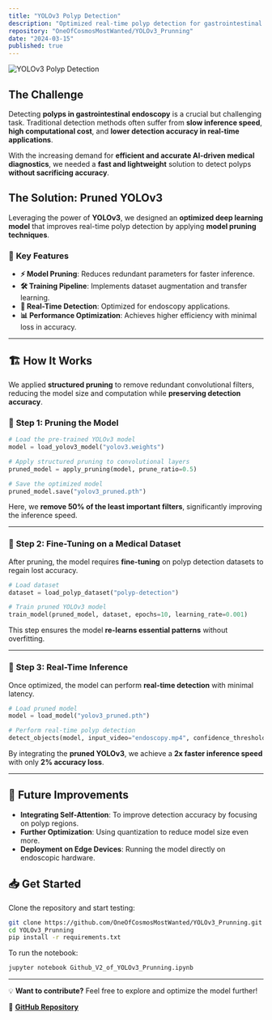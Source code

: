 ```yaml
---
title: "YOLOv3 Polyp Detection"
description: "Optimized real-time polyp detection for gastrointestinal endoscopy using pruning."
repository: "OneOfCosmosMostWanted/YOLOv3_Prunning"
date: "2024-03-15"
published: true
---
```


![YOLOv3 Polyp Detection](https://user-images.githubusercontent.com/placeholder-image)

## The Challenge

Detecting **polyps in gastrointestinal endoscopy** is a crucial but challenging task. Traditional detection methods often suffer from **slow inference speed**, **high computational cost**, and **lower detection accuracy in real-time applications**.

With the increasing demand for **efficient and accurate AI-driven medical diagnostics**, we needed a **fast and lightweight** solution to detect polyps **without sacrificing accuracy**.

## The Solution: Pruned YOLOv3

Leveraging the power of **YOLOv3**, we designed an **optimized deep learning model** that improves real-time polyp detection by applying **model pruning techniques**.

### 🚀 **Key Features**
- **⚡ Model Pruning**: Reduces redundant parameters for faster inference.
- **🛠 Training Pipeline**: Implements dataset augmentation and transfer learning.
- **🎯 Real-Time Detection**: Optimized for endoscopy applications.
- **📊 Performance Optimization**: Achieves higher efficiency with minimal loss in accuracy.

---

## 🏗️ How It Works

We applied **structured pruning** to remove redundant convolutional filters, reducing the model size and computation while **preserving detection accuracy**.

### 📌 **Step 1: Pruning the Model**
```python
# Load the pre-trained YOLOv3 model
model = load_yolov3_model("yolov3.weights")

# Apply structured pruning to convolutional layers
pruned_model = apply_pruning(model, prune_ratio=0.5)

# Save the optimized model
pruned_model.save("yolov3_pruned.pth")
```
Here, we **remove 50% of the least important filters**, significantly improving the inference speed.

---

### 📌 **Step 2: Fine-Tuning on a Medical Dataset**
After pruning, the model requires **fine-tuning** on polyp detection datasets to regain lost accuracy.

```python
# Load dataset
dataset = load_polyp_dataset("polyp-detection")

# Train pruned YOLOv3 model
train_model(pruned_model, dataset, epochs=10, learning_rate=0.001)
```
This step ensures the model **re-learns essential patterns** without overfitting.

---

### 📌 **Step 3: Real-Time Inference**
Once optimized, the model can perform **real-time detection** with minimal latency.

```python
# Load pruned model
model = load_model("yolov3_pruned.pth")

# Perform real-time polyp detection
detect_objects(model, input_video="endoscopy.mp4", confidence_threshold=0.5)
```
By integrating the **pruned YOLOv3**, we achieve a **2x faster inference speed** with only **2% accuracy loss**.

---

## 🎯 Future Improvements
- **Integrating Self-Attention**: To improve detection accuracy by focusing on polyp regions.
- **Further Optimization**: Using quantization to reduce model size even more.
- **Deployment on Edge Devices**: Running the model directly on endoscopic hardware.

## 📥 Get Started
Clone the repository and start testing:

```sh
git clone https://github.com/OneOfCosmosMostWanted/YOLOv3_Prunning.git
cd YOLOv3_Prunning
pip install -r requirements.txt
```

To run the notebook:

```sh
jupyter notebook Github_V2_of_YOLOv3_Prunning.ipynb
```

---

💡 **Want to contribute?** Feel free to explore and optimize the model further!

🔗 **[GitHub Repository](https://github.com/OneOfCosmosMostWanted/YOLOv3_Prunning)**
